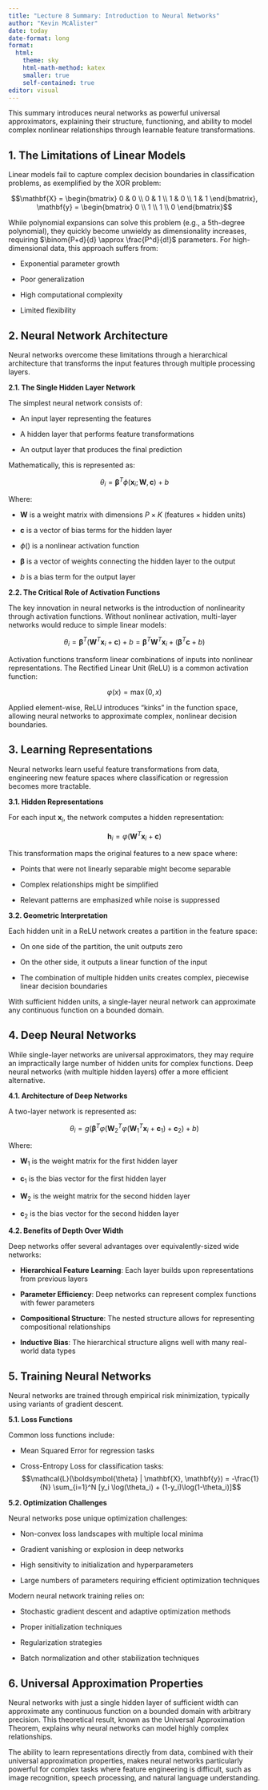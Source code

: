 ```yaml
---
title: "Lecture 8 Summary: Introduction to Neural Networks"
author: "Kevin McAlister"
date: today
date-format: long
format:
  html:
    theme: sky
    html-math-method: katex
    smaller: true
    self-contained: true
editor: visual
---
```


This summary introduces neural networks as powerful universal approximators, explaining their structure, functioning, and ability to model complex nonlinear relationships through learnable feature transformations.

## 1. The Limitations of Linear Models

Linear models fail to capture complex decision boundaries in classification problems, as exemplified by the XOR problem:

$$\mathbf{X} = 
\begin{bmatrix}
0 & 0 \\
0 & 1 \\
1 & 0 \\
1 & 1
\end{bmatrix},
\mathbf{y} = 
\begin{bmatrix}
0 \\
1 \\
1 \\
0
\end{bmatrix}$$

While polynomial expansions can solve this problem (e.g., a 5th-degree polynomial), they quickly become unwieldy as dimensionality increases, requiring $\binom{P+d}{d} \approx \frac{P^d}{d!}$ parameters. For high-dimensional data, this approach suffers from:

- Exponential parameter growth

- Poor generalization

- High computational complexity

- Limited flexibility

## 2. Neural Network Architecture

Neural networks overcome these limitations through a hierarchical architecture that transforms the input features through multiple processing layers.

**2.1. The Single Hidden Layer Network**

The simplest neural network consists of:

- An input layer representing the features

- A hidden layer that performs feature transformations

- An output layer that produces the final prediction

Mathematically, this is represented as:

$$\theta_i = \boldsymbol{\beta}^T \phi(\mathbf{x}_i; \mathbf{W}, \mathbf{c}) + b$$

Where:

- $\mathbf{W}$ is a weight matrix with dimensions $P \times K$ (features × hidden units)

- $\mathbf{c}$ is a vector of bias terms for the hidden layer

- $\phi()$ is a nonlinear activation function

- $\boldsymbol{\beta}$ is a vector of weights connecting the hidden layer to the output

- $b$ is a bias term for the output layer

**2.2. The Critical Role of Activation Functions**

The key innovation in neural networks is the introduction of nonlinearity through activation functions. Without nonlinear activation, multi-layer networks would reduce to simple linear models:

$$\theta_i = \boldsymbol{\beta}^T(\mathbf{W}^T \mathbf{x}_i + \mathbf{c}) + b = \boldsymbol{\beta}^T\mathbf{W}^T \mathbf{x}_i + (\boldsymbol{\beta}^T\mathbf{c} + b)$$

Activation functions transform linear combinations of inputs into nonlinear representations. The Rectified Linear Unit (ReLU) is a common activation function:

$$\varphi(x) = \max(0, x)$$

Applied element-wise, ReLU introduces "kinks" in the function space, allowing neural networks to approximate complex, nonlinear decision boundaries.

## 3. Learning Representations

Neural networks learn useful feature transformations from data, engineering new feature spaces where classification or regression becomes more tractable.

**3.1. Hidden Representations**

For each input $\mathbf{x}_i$, the network computes a hidden representation:

$$\mathbf{h}_i = \varphi(\mathbf{W}^T \mathbf{x}_i + \mathbf{c})$$

This transformation maps the original features to a new space where:

- Points that were not linearly separable might become separable

- Complex relationships might be simplified

- Relevant patterns are emphasized while noise is suppressed

**3.2. Geometric Interpretation**

Each hidden unit in a ReLU network creates a partition in the feature space:

- On one side of the partition, the unit outputs zero

- On the other side, it outputs a linear function of the input

- The combination of multiple hidden units creates complex, piecewise linear decision boundaries

With sufficient hidden units, a single-layer neural network can approximate any continuous function on a bounded domain.

## 4. Deep Neural Networks

While single-layer networks are universal approximators, they may require an impractically large number of hidden units for complex functions. Deep neural networks (with multiple hidden layers) offer a more efficient alternative.

**4.1. Architecture of Deep Networks**

A two-layer network is represented as:

$$\theta_i = g(\boldsymbol{\beta}^T \varphi(\mathbf{W}_2^T \varphi(\mathbf{W}_1^T \mathbf{x}_i + \mathbf{c}_1) + \mathbf{c}_2) + b)$$

Where:

- $\mathbf{W}_1$ is the weight matrix for the first hidden layer

- $\mathbf{c}_1$ is the bias vector for the first hidden layer

- $\mathbf{W}_2$ is the weight matrix for the second hidden layer

- $\mathbf{c}_2$ is the bias vector for the second hidden layer

**4.2. Benefits of Depth Over Width**

Deep networks offer several advantages over equivalently-sized wide networks:

- **Hierarchical Feature Learning**: Each layer builds upon representations from previous layers

- **Parameter Efficiency**: Deep networks can represent complex functions with fewer parameters

- **Compositional Structure**: The nested structure allows for representing compositional relationships

- **Inductive Bias**: The hierarchical structure aligns well with many real-world data types

## 5. Training Neural Networks

Neural networks are trained through empirical risk minimization, typically using variants of gradient descent.

**5.1. Loss Functions**

Common loss functions include:

- Mean Squared Error for regression tasks

- Cross-Entropy Loss for classification tasks:
  $$\mathcal{L}(\boldsymbol{\theta} | \mathbf{X}, \mathbf{y}) = -\frac{1}{N} \sum_{i=1}^N [y_i \log(\theta_i) + (1-y_i)\log(1-\theta_i)]$$

**5.2. Optimization Challenges**

Neural networks pose unique optimization challenges:

- Non-convex loss landscapes with multiple local minima

- Gradient vanishing or explosion in deep networks

- High sensitivity to initialization and hyperparameters

- Large numbers of parameters requiring efficient optimization techniques

Modern neural network training relies on:

- Stochastic gradient descent and adaptive optimization methods

- Proper initialization techniques

- Regularization strategies

- Batch normalization and other stabilization techniques

## 6. Universal Approximation Properties

Neural networks with just a single hidden layer of sufficient width can approximate any continuous function on a bounded domain with arbitrary precision. This theoretical result, known as the Universal Approximation Theorem, explains why neural networks can model highly complex relationships.

The ability to learn representations directly from data, combined with their universal approximation properties, makes neural networks particularly powerful for complex tasks where feature engineering is difficult, such as image recognition, speech processing, and natural language understanding.
